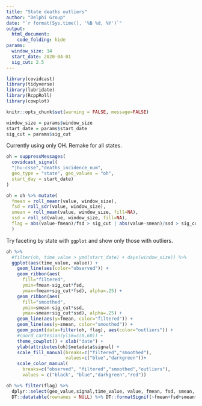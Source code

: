 ```yaml
---
title: "State deaths outliers"
author: "Delphi Group"
date: "`r format(Sys.time(), '%B %d, %Y')`"
output:
  html_document:
    code_folding: hide
params:
  window_size: 14
  start_date: 2020-04-01
  sig_cut: 2.5
---
```




```r
library(covidcast)
library(tidyverse)
library(lubridate)
library(RcppRoll)
library(cowplot)

knitr::opts_chunk$set(warning = FALSE, message=FALSE)

window_size = params$window_size
start_date = params$start_date
sig_cut = params$sig_cut
```

Currently using only OH. Remake for all states. 

```r
oh = suppressMessages(
  covidcast_signal(
  "jhu-csse","deaths_incidence_num", 
  geo_type = "state", geo_values = "oh", 
  start_day = start_date)
)

oh = oh %>% mutate(
  fmean = roll_meanr(value, window_size), 
  fsd = roll_sdr(value, window_size),
  smean = roll_mean(value, window_size, fill=NA),
  ssd = roll_sd(value, window_size, fill=NA),
  flag = abs(value-fmean)/fsd > sig_cut | abs(value-smean)/ssd > sig_cut
  )
```

Try faceting by state with `ggplot` and show only those with outliers.

```r
oh %>%
  #filter(oh, time_value > ymd(start_date) + days(window_size)) %>%
  ggplot(aes(time_value, value)) + 
    geom_line(aes(color="observed")) +
    geom_ribbon(aes(
      fill="filtered",
      ymin=fmean-sig_cut*fsd, 
      ymax=fmean+sig_cut*fsd), alpha=.25) +
    geom_ribbon(aes(
      fill="smoothed",
      ymin=smean-sig_cut*ssd, 
      ymax=smean+sig_cut*ssd), alpha=.25) +
    geom_line(aes(y=fmean, color="filtered")) + 
    geom_line(aes(y=smean, color="smoothed")) +
    geom_point(data=filter(oh, flag), aes(color="outliers")) +
    #coord_cartesian(ylim=c(0,60)) +
    theme_cowplot() + xlab("date") + 
    ylab(attributes(oh)$metadata$signal) +
    scale_fill_manual(breaks=c("filtered","smoothed"), 
                      values=c("blue","darkgreen"))+
    scale_color_manual(
      breaks=c("observed", "filtered","smoothed","outliers"),
      values = c("black", "blue","darkgreen","red"))
```

```r
oh %>% filter(flag) %>%
  dplyr::select(geo_value,signal,time_value, value, fmean, fsd, smean, ssd) %>%
  DT::datatable(rownames = NULL) %>% DT::formatSignif(~fmean+fsd+smean+ssd,3)
```


